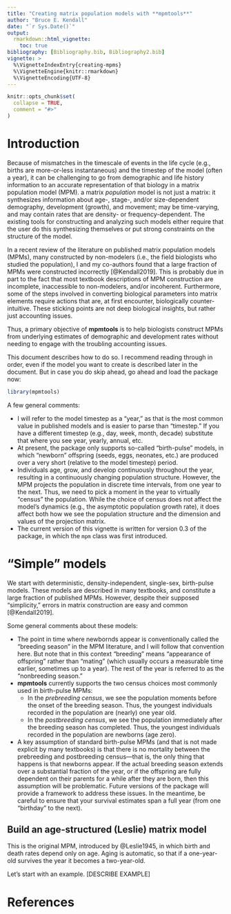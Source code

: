 ```yaml
---
title: "Creating matrix population models with **mpmtools**"
author: "Bruce E. Kendall"
date: "`r Sys.Date()`"
output: 
  rmarkdown::html_vignette:
    toc: true
bibliography: [Bibliography.bib, Bibliography2.bib]
vignette: >
  %\VignetteIndexEntry{creating-mpms}
  %\VignetteEngine{knitr::rmarkdown}
  %\VignetteEncoding{UTF-8}
---
```


```r
knitr::opts_chunk$set(
  collapse = TRUE,
  comment = "#>"
)
```
# Introduction
Because of mismatches in the timescale of events in the life cycle (e.g., births are more-or-less instantaneous) and the timestep of the model (often a year), it can be challenging to go from demographic and life history information to an accurate representation of that biology in a matrix population model (MPM). 
a matrix *population* model is not just a matrix: it synthesizes information about age-, stage-, and/or size-dependent demography, development (growth), and movement; may be time-varying, and may contain rates that are density- or frequency-dependent. 
The existing tools for constructing and analyzing such models either require that the user do this synthesizing themselves or put strong constraints on the structure of the model. 

In a recent review of the literature on published matrix population models (MPMs), many constructed by non-modelers (i.e., the field biologists who studied the population), I and my co-authors found that a large fraction of MPMs were constructed incorrectly [@Kendall2019]. 
This is probably due in part to the fact that most textbook descriptions of MPM construction are incomplete, inaccessible to non-modelers, and/or incoherent. 
Furthermore, some of the steps involved in converting biological parameters into matrix elements require actions that are, at first encounter, biologically counter-intuitive.
These sticking points are not deep biological insights, but rather just accounting issues.

Thus, a primary objective of **mpmtools** is to help biologists construct MPMs from underlying estimates of demographic and development rates without needing to engage with the troubling accounting issues.

This document describes how to do so. 
I recommend reading through in order, even if the model you want to create is described later in the document.
But in case you do skip ahead, go ahead and load the package now:
```r
library(mpmtools)
```

A few general comments:

- I will refer to the model timestep as a "year," as that is the most common value in published models and is easier to parse than "timestep." 
If you have a different timestep (e.g., day, week, month, decade) substitute that where you see year, yearly, annual, etc.
- At present, the package only supports so-called "birth-pulse" models, in which "newborn" offspring (seeds, eggs, neonates, etc.) are produced over a very short (relative to the model timestep) period. 
- Individuals age, grow, and develop continuously throughout the year, resulting in a continuously changing population structure. 
However, the MPM projects the population in discrete time intervals, from one year to the next. 
Thus, we need to pick a moment in the year to virtually "census" the population.
While the choice of census does not affect the model's dynamics (e.g., the asymptotic population growth rate), it does affect both how we see the population structure and the dimension and values of the projection matrix.
- The current version of this vignette is written for version 0.3 of the package, in which the `mpm` class was first introduced.

# "Simple" models
We start with deterministic, density-independent, single-sex, birth-pulse models. These models are described in many textbooks, and constitute a large fraction of published MPMs. However, despite their supposed "simplicity," errors in matrix construction are easy and common [@Kendall2019].

Some general comments about these models:

- The point in time where newbornds appear is conventionally called the "breeding season" in the MPM literature, and I will follow that convention here. 
But note that in this context "breeding" means "appearance of offspring" rather than "mating" (which usually occurs a measurable time earlier, sometimes up to a year). 
The rest of the year is referred to as the "nonbreeding season."
- **mpmtools** currently supports the two census choices most commonly used in birth-pulse MPMs:
    - In the *prebreeding census*, we see the population moments before the onset of the breeding season.
    Thus, the youngest individuals recorded in the population are (nearly) one year old.
    - In the *postbreeding census*, we see the population immediately after the breeding season has completed. 
    Thus, the youngest individuals recorded in the population are newborns (age zero).
- A key assumption of standard birth-pulse MPMs (and that is not made explicit by many textbooks) is that there is no mortality between the prebreeding and postbreeding census---that is, the only thing that happens is that newborns appear.
If the actual breeding season extends over a substantial fraction of the year, or if the offspring are fully dependent on their parents for a while after they are born, then this assumption will be problematic.
Future versions of the package will provide a framework to address these issues.
In the meantime, be careful to ensure that your survival estimates span a full year (from one "birthday" to the next).


## Build an age-structured (Leslie) matrix model
This is the original MPM, introduced by @Leslie1945, in which birth and death rates depend only on age.
Aging is automatic, so that if a one-year-old survives the year it becomes a two-year-old.

Let's start with an example.
[DESCRIBE EXAMPLE]


# References